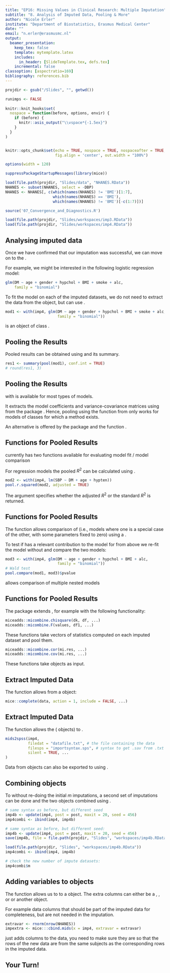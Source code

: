 ```yaml
---
title: "EP16: Missing Values in Clinical Research: Multiple Imputation"
subtitle: "8. Analysis of Imputed Data, Pooling & More"
author: "Nicole Erler"
institute: "Department of Biostatistics, Erasmus Medical Center"
date: ""
email: "n.erler@erasmusmc.nl"
output:
  beamer_presentation:
    keep_tex: false
    template: mytemplate.latex
    includes:
      in_header: [SlideTemplate.tex, defs.tex]
    incremental: false
classoption: [aspectratio=169]
bibliography: references.bib
---
```


```r
projdir <- gsub("/Slides", "", getwd())

runimps <- FALSE
  
knitr::knit_hooks$set(
  nospace = function(before, options, envir) {
    if (before) {
      knitr::asis_output("\\vspace*{-1.5ex}")
    }
  }
)


knitr::opts_chunk$set(echo = TRUE, nospace = TRUE, nospaceafter = TRUE,
                      fig.align = 'center', out.width = "100%")

options(width = 120)

suppressPackageStartupMessages(library(mice))

load(file.path(projdir, "Slides/data", "NHANES.RData"))
NHANES <- subset(NHANES, select = -DBP)
NHANES <- NHANES[, c(which(names(NHANES) != 'BMI')[1:7],
                     which(names(NHANES) == 'BMI'),
                     which(names(NHANES) != 'BMI')[-c(1:7)])]

source('07_Convergence_and_Diagnostics.R')

load(file.path(projdir, "Slides/workspaces/imp3.RData"))
load(file.path(projdir, "Slides/workspaces/imp4.RData"))
```



## Analysing imputed data
Once we have confirmed that our imputation was successful, we can move on
to the \blue{analysis of the imputed data}.\bigskip

For example, we might be interested in the following logistic regression model:
\small
```r
glm(DM ~ age + gender + hypchol + BMI + smoke + alc,
    family = "binomial")
```
\normalsize
\pause

To fit the model on each of the imputed datasets, we do not need to extract
the data from the \Robj{mids} object, but can use \Rfct{with}.
\small
```r
mod1 <- with(imp4, glm(DM ~ age + gender + hypchol + BMI + smoke + alc,
                       family = "binomial"))
```

\Robj{mod1} is an object of class \Robj{mira}.


## Pooling the Results
Pooled results can be obtained using \Rfct{pool} and its summary.

```r
res1 <- summary(pool(mod1), conf.int = TRUE)
# round(res1, 3)
```



## Pooling the Results

\blue{Pooling} with \Rfct{mice::pool} is available for most types of models.\bigskip

It extracts the model coefficients and variance-covariance matrices using \Rfct{tidy}
from the package \textbf{broom}.
Hence, pooling using the \Rfct{pool} function from \textbf{mice} only works for
models of classes for which a method \Rfct{tidy} exists.

\bigskip

An alternative is offered by the package \textbf{mitools} and the function
\Rfct{MIcombine}.



## Functions for Pooled Results
\textbf{mice} currently has two functions available for evaluating model
fit / model comparison

\bigskip
For \blue{linear} regression models the pooled $R^2$ can be calculated
using \Rfct{pool.r.squared}.
\small
```r
mod2 <- with(imp4, lm(SBP ~ DM + age + hypten))
pool.r.squared(mod2, adjusted = TRUE)
```
\normalsize

The argument \Rarg{adjusted} specifies whether the adjusted $R^2$ or the
standard $R^2$ is returned.


## Functions for Pooled Results
The function \Rfct{pool.compare} allows comparison of \blue{nested models}
(i.e., models where one is a special case of the other, with some parameters
fixed to zero) using a \blue{Wald test}.

\bigskip

\textbf{Example:}
To test if \Rstring{smoke} has a relevant contribution to the model for
\Rstring{DM} from above we re-fit the model without \Rstring{smoke} and
compare the two models:
\small
```r
mod3 <- with(imp4, glm(DM ~ age + gender + hypchol + BMI + alc,
                       family = "binomial"))
# Wald test
pool.compare(mod1, mod3)$pvalue
```
\normalsize
\Rfct{anova} allows comparison of multiple nested models



## Functions for Pooled Results
The package \textbf{miceadds} extends \textbf{mice}, for example with the
following functionality:

\bigskip

\blue{Combine $\chi^2$ or F statistics from multiply imputed data:}
```r
miceadds::micombine.chisquare(dk, df, ...)
miceadds::micombine.F(values, df1, ...)
```

These functions take vectors of statistics computed on each imputed dataset
and pool them.

\bigskip

\pause
\blue{Calculate correlation or covariance of imputed data:}
```r
miceadds::micombine.cor(mi.res, ...)
miceadds::micombine.cov(mi.res, ...)
```
These functions take \Robj{mids} objects as input.

## Extract Imputed Data
The function \Rfct{complete} allows \blue{extraction of the imputed data} from a \Robj{mids} object:
```r
mice::complete(data, action = 1, include = FALSE, ...)
```

\begin{itemize}
\item \Robj{data}: the \Robj{mids} object
\item \Rarg{action}:
      \begin{itemize}
      \item \Rval{1}, \ldots, \Rval{m} (single imputed dataset)
      \item \Rstring{"long"}: long format (imputed data stacked vertically)
      \item \Rstring{"broad"}: \parbox[t]{0.65\linewidth}{
                                  wide format (imputed data combined horizontally;
                                  ordered by imputation)}
      \item \Rstring{"repeated"}: (like \Rstring{"broad"}, but ordered by variable)
      \end{itemize}
\item \Rarg{include}: include the original data?\\
      (if \Rarg{action} is \Rstring{"long"}, \Rstring{"broad"} or \Rstring{"repeated"})
\end{itemize}


## Extract Imputed Data
The function \Rfct{mids2spss} allows the \blue{export of imputed data} (\Robj{mids} objects)
to \textsf{SPSS}.
```r
mids2spss(imp4,
          filedat = "datafile.txt", # the file containing the data
          filesps = "importsyntax.sps", # syntax to get .sav from .txt
          silent = TRUE, ...
)
``` 

Data from \Robj{mids} objects can also be exported to \textsf{MPLUS} using
\Rfct{mids2mplus}.


## Combining \texttt{mids} objects
To \blue{increase the number of imputed datasets} without re-doing the initial $m$ imputations,
a second set of imputations can be done and the two \Robj{mids} objects combined
using \Rfct{ibind}.

```r
# same syntax as before, but different seed
imp4b <- update(imp4, post = post, maxit = 20, seed = 456)
imp4combi <- ibind(imp4, imp4b)
```

```r
# same syntax as before, but different seed:
imp4b <- update(imp4, post = post, maxit = 20, seed = 456)
save(imp4b, file = file.path(projdir, "Slides", "workspaces/imp4b.RData"))
```

```r
load(file.path(projdir, "Slides", "workspaces/imp4b.RData"))
imp4combi <- ibind(imp4, imp4b)
```

```r
# check the new number of impute datasets:
imp4combi$m
```


## Adding variables to \texttt{mids} objects

The function \Rfct{cbind.mids} allows us to \blue{add columns} to a \Robj{mids} object.
The extra columns can either be a \Robj{data.frame}, \Robj{matrix}, \Robj{vector}
or \Robj{factor} or another \Robj{mids} object.\bigskip


For example data columns that should be part of the imputed data for completeness,
but are not needed in the imputation.

```r
extravar <- rnorm(nrow(NHANES))
impextra <- mice:::cbind.mids(x = imp4, extravar = extravar)
```

\blue{Note:}
\Rfct{cbind} just adds columns to the data, you need to make sure they are
\blue{sorted correctly} so that the rows of the new data are from the same subjects
as the corresponding rows in the imputed data.



## Your Turn!
\begin{center}
\begin{columns}
\begin{column}{0.55\linewidth}
\begin{block}{Practical}
How to Analyse Data after Multiple Imputation \button{https://nerler.github.io/EP16_Multiple_Imputation/practical/analysismi/EP16_AnalysisMI.html}{html}
\end{block}
\end{column}
\end{columns}
\end{center}

